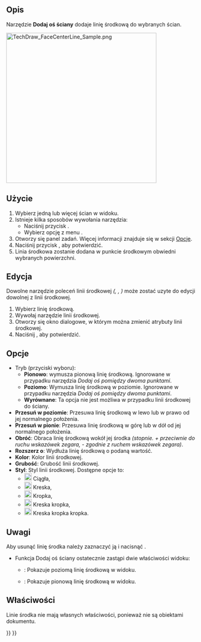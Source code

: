 <languages/>

{{Docnav
|[[TechDraw_Quadrants/pl|Dodaj wierzchołki kwadrantu]]
|[[TechDraw_2LineCenterLine/pl|Dodaj oś pomiędzy dwiema liniami]]
|[[TechDraw_Workbench/pl|środowisko pracy Rysunek Techniczny]]
|IconL=TechDraw_Quadrants.svg
|IconR=TechDraw_2LineCenterLine.svg
|IconC=Workbench_TechDraw.svg
}}

{{GuiCommand/pl
|Name=TechDraw FaceCenterLine
|Name/pl=Rysunek Techniczny: Dodaj oś ściany
|MenuLocation=Rysunek Techniczny → Dodaj linie → Dodaj oś ściany
|Workbenches=[[TechDraw_Workbench/pl|Rysunek Techniczny]]
|Version=0.19
|SeeAlso= [[TechDraw_2LineCenterLine/pl|Dodaj oś pomiędzy dwiema liniami]], [[TechDraw_2PointCenterLine/pl|Dodaj oś pomiędzy dwoma punktami]]
}}

<span id="Description"></span>
==Opis==

Narzędzie '''Dodaj oś ściany''' dodaje linię środkową do wybranych ścian.

[[Image:TechDraw_FaceCenterLine_Sample.png|400px]]
{{Caption|Oś dodana do ściany.}}

<span id="Usage_create"></span>
==Użycie==

# Wybierz jedną lub więcej ścian w widoku.
# Istnieje kilka sposobów wywołania narzędzia:
#* Naciśnij przycisk {{Button|[[Image:TechDraw_FaceCenterLine.svg|16px]] Dodaj oś ściany}}.
#* Wybierz opcję  z menu {{MenuCommand|Rysunek Techniczny → Dodaj linie → [[Image:TechDraw_FaceCenterLine.svg|16px]] Dodaj oś ściany}}.
# Otworzy się panel zadań. Więcej informacji znajduje się w sekcji [[#Opcje|Opcje]].
# Naciśnij przycisk {{Button|OK}}, aby potwierdzić.
# Linia środkowa zostanie dodana w punkcie środkowym obwiedni wybranych powierzchni.

<span id="Usage_edit"></span>
==Edycja==

Dowolne narzędzie poleceń linii środkowej ''({{Button|[[Image:TechDraw_FaceCenterLine.svg|16px]] Dodaj oś ściany}}, 
{{Button|[[Image:TechDraw_2LineCenterLine.svg|16px]] [[TechDraw_2LineCenterLine/pl|Dodaj oś pomiędzy dwiema liniami]]}}, 
{{Button|[[Image:TechDraw_2PointCenterLine.svg|16px]] [[TechDraw_2PointCenterLine/pl|Dodaj oś pomiędzy dwoma punktami]]}})''
może zostać uzyte do edycji dowolnej z linii środkowej.

# Wybierz linię środkową.
# Wywołaj narzędzie linii środkowej.
# Otworzy się okno dialogowe, w którym można zmienić atrybuty linii środkowej.
# Naciśnij {{Button|OK}}, aby potwierdzić.

<span id="Options"></span>
==Opcje==

* Tryb (przyciski wyboru): 
** '''Pionowo''': wymusza pionową linię środkową. Ignorowane w przypadku narzędzia ''Dodaj oś pomiędzy dwoma punktami''.
** '''Poziomo''': Wymusza linię środkową w poziomie. Ignorowane w przypadku narzędzia ''Dodaj oś pomiędzy dwoma punktami''.
** '''Wyrównane''': Ta opcja nie jest możliwa w przypadku linii środkowej do ściany.
* '''Przesuń w poziomie''': Przesuwa linię środkową w lewo lub w prawo od jej normalnego położenia.
* '''Przesuń w pionie''': Przesuwa linię środkową w górę lub w dół od jej normalnego położenia.
* '''Obróć''': Obraca linię środkową wokół jej środka ''(stopnie. + przeciwnie do ruchu wskazówek zegara, - zgodnie z ruchem wskazówek zegara)''.
* '''Rozszerz o''': Wydłuża linię środkową o podaną wartość.
* '''Kolor''': Kolor linii środkowej.
* '''Grubość''': Grubość linii środkowej.
* '''Styl''': Styl linii środkowej. Dostępne opcje to:
** [[Image:Continuous-line.svg|20px]] Ciągła,
** [[Image:Dash-line.svg|20px]] Kreska,
** [[Image:Dot-line.svg|20px]] Kropka,
** [[Image:DashDot-line.svg|20px]] Kreska kropka,
** [[Image:DashDotDot-line.svg|20px]] Kreska kropka kropka.

<span id="Notes"></span>
==Uwagi==

Aby usunąć linię środka należy zaznaczyć ją i nacisnąć {{KEY|Delete}}. {{Version/pl|1.0}}
* Funkcja Dodaj oś ściany ostatecznie zastąpi dwie właściwości widoku:
** {{PropertyView|LniaŚrodkaPoziomo}}: Pokazuje poziomą linię środkową w widoku.
** {{PropertyView|LniaŚrodkaPionowo}}: Pokazuje pionową linię środkową w widoku.

<span id="Properties"></span>
==Właściwości==

Linie środka nie mają własnych właściwości, ponieważ nie są obiektami dokumentu.


{{Docnav
|[[TechDraw_Quadrants|Dodaj wierzchołki kwadrantu]]
|[[TechDraw_2LineCenterLine|Dodaj oś pomiędzy dwiema liniami]]
|[[TechDraw_Workbench/pl|środowisko pracy Rysunek Techniczny]]
|IconL=TechDraw_Quadrants.svg
|IconR=TechDraw_2LineCenterLine.svg
|IconC=Workbench_TechDraw.svg
}}

{{TechDraw Tools navi{{#translation:}}}}
{{Userdocnavi{{#translation:}}}}